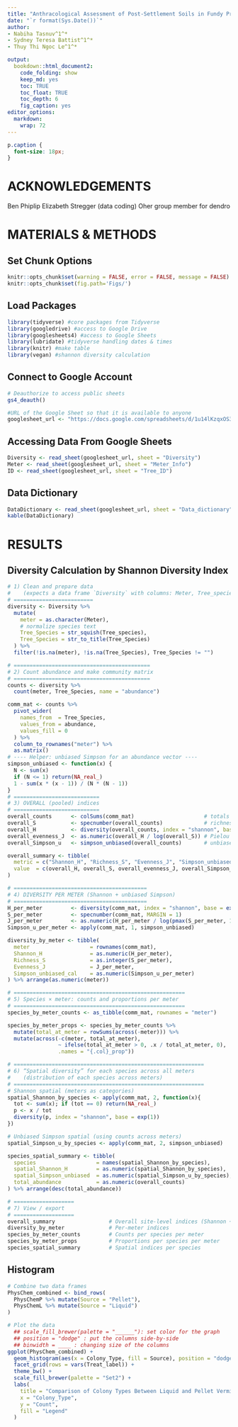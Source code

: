 ```yaml
---
title: "Anthracological Assessment of Post-Settlement Soils in Fundy Provincial Park "
date: "`r format(Sys.Date())`"
author:
- Nabiha Tasnuv^1^*
- Sydney Teresa Battist^1^*
- Thuy Thi Ngoc Le^1^*

output:
  bookdown::html_document2:
    code_folding: show
    keep_md: yes
    toc: TRUE
    toc_float: TRUE
    toc_depth: 6
    fig_caption: yes
editor_options: 
  markdown: 
    wrap: 72
---
```

```css
p.caption {
  font-size: 18px;
}
```

# **ACKNOWLEDGEMENTS** {-}
Ben Phiplip
Elizabeth Stregger (data coding)
Oher group member for dendro 

# **MATERIALS & METHODS** 
## Set Chunk Options
```r
knitr::opts_chunk$set(warning = FALSE, error = FALSE, message = FALSE)
knitr::opts_chunk$set(fig.path='Figs/')
```

## Load Packages
```r
library(tidyverse) #core packages from Tidyverse
library(googledrive) #access to Google Drive
library(googlesheets4) #access to Google Sheets
library(lubridate) #tidyverse handling dates & times
library(knitr) #make table
library(vegan) #shannon diversity calculation
```

## Connect to Google Account
```r
# Deauthorize to access public sheets
gs4_deauth()

#URL of the Google Sheet so that it is available to anyone
googlesheet_url <- "https://docs.google.com/spreadsheets/d/1u14lKzqxOS3QofUmpfmVJ3RpYHt1jMNrFTxg_J5v4Qc/edit?usp=sharing"
```


## Accessing Data From Google Sheets
```r
Diversity <- read_sheet(googlesheet_url, sheet = "Diversity")
Meter <- read_sheet(googlesheet_url, sheet = "Meter_Info")
ID <- read_sheet(googlesheet_url, sheet = "Tree_ID")
```


## Data Dictionary 
```r
DataDictionary <- read_sheet(googlesheet_url, sheet = "Data_dictionary")
kable(DataDictionary)
```



# **RESULTS**
## Diversity Calculation by Shannon Diversity Index

```r
# 1) Clean and prepare data
#    (expects a data frame `Diversity` with columns: Meter, Tree_species)
# =========================
diversity <- Diversity %>%
  mutate(
    meter = as.character(Meter),
    # normalize species text
    Tree_Species = str_squish(Tree_species),
    Tree_Species = str_to_title(Tree_Species)
  ) %>%
  filter(!is.na(meter), !is.na(Tree_Species), Tree_Species != "")

# ===========================================
# 2) Count abundance and make community matrix
# ===========================================
counts <- diversity %>%
  count(meter, Tree_Species, name = "abundance")

comm_mat <- counts %>%
  pivot_wider(
    names_from  = Tree_Species,
    values_from = abundance,
    values_fill = 0
  ) %>%
  column_to_rownames("meter") %>%
  as.matrix()
# ---- Helper: unbiased Simpson for an abundance vector ----
simpson_unbiased <- function(x) {
  N <- sum(x)
  if (N <= 1) return(NA_real_)
  1 - sum(x * (x - 1)) / (N * (N - 1))
}
# ===========================
# 3) OVERALL (pooled) indices
# ===========================
overall_counts      <- colSums(comm_mat)                      # totals per species
overall_S           <- specnumber(overall_counts)             # richness
overall_H           <- diversity(overall_counts, index = "shannon", base = exp(1))
overall_evenness_J  <- as.numeric(overall_H / log(overall_S)) # Pielou J'
overall_Simpson_u   <- simpson_unbiased(overall_counts)       # unbiased Simpson

overall_summary <- tibble(
  metric = c("Shannon_H", "Richness_S", "Evenness_J", "Simpson_unbiased"),
  value  = c(overall_H, overall_S, overall_evenness_J, overall_Simpson_u)
)

# ==========================================
# 4) DIVERSITY PER METER (Shannon + unbiased Simpson)
# ==========================================
H_per_meter         <- diversity(comm_mat, index = "shannon", base = exp(1))
S_per_meter         <- specnumber(comm_mat, MARGIN = 1)
J_per_meter         <- as.numeric(H_per_meter / log(pmax(S_per_meter, 1)))
Simpson_u_per_meter <- apply(comm_mat, 1, simpson_unbiased)

diversity_by_meter <- tibble(
  meter                   = rownames(comm_mat),
  Shannon_H               = as.numeric(H_per_meter),
  Richness_S              = as.integer(S_per_meter),
  Evenness_J              = J_per_meter,
  Simpson_unbiased_cal    = as.numeric(Simpson_u_per_meter)
) %>% arrange(as.numeric(meter))

# ======================================================
# 5) Species × meter: counts and proportions per meter
# ======================================================
species_by_meter_counts <- as_tibble(comm_mat, rownames = "meter")

species_by_meter_props <- species_by_meter_counts %>%
  mutate(total_at_meter = rowSums(across(-meter))) %>%
  mutate(across(-c(meter, total_at_meter),
                ~ ifelse(total_at_meter > 0, .x / total_at_meter, 0),
                .names = "{.col}_prop"))

# ============================================================
# 6) “Spatial diversity” for each species across all meters
#    (distribution of each species across meters)
# ============================================================
# Shannon spatial (meters as categories)
spatial_Shannon_by_species <- apply(comm_mat, 2, function(x){
  tot <- sum(x); if (tot == 0) return(NA_real_)
  p <- x / tot
  diversity(p, index = "shannon", base = exp(1))
})

# Unbiased Simpson spatial (using counts across meters)
spatial_Simpson_u_by_species <- apply(comm_mat, 2, simpson_unbiased)

species_spatial_summary <- tibble(
  species                   = names(spatial_Shannon_by_species),
  spatial_Shannon_H         = as.numeric(spatial_Shannon_by_species),
  spatial_Simpson_unbiased  = as.numeric(spatial_Simpson_u_by_species),
  total_abundance           = as.numeric(overall_counts)
) %>% arrange(desc(total_abundance))

# ===================
# 7) View / export
# ===================
overall_summary                 # Overall site-level indices (Shannon + unbiased Simpson)
diversity_by_meter              # Per-meter indices
species_by_meter_counts         # Counts per species per meter
species_by_meter_props          # Proportions per species per meter
species_spatial_summary         # Spatial indices per species
```

## Histogram 
```r
# Combine two data frames
PhysChem_combined <- bind_rows(
  PhysChemP %>% mutate(Source = "Pellet"),
  PhysChemL %>% mutate(Source = "Liquid")
)

# Plot the data
  ## scale_fill_brewer(palette = "______"): set color for the graph
  ## position = "dodge" : put the columns side-by-side
  ## binwidth = ____ : changing size of the columns
ggplot(PhysChem_combined) +
  geom_histogram(aes(x = Colony_Type, fill = Source), position = "dodge", binwidth = 1) +
  facet_grid(rows = vars(Treat_label)) +
  theme_bw() +
  scale_fill_brewer(palette = "Set2") +
  labs(
    title = "Comparison of Colony Types Between Liquid and Pellet Vermicast Outputs",
    x = "Colony_Type",
    y = "Count",
    fill = "Legend"
  )
```







